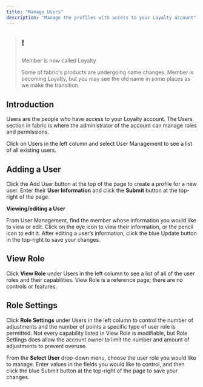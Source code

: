 ```yaml
---
title: "Manage Users"
description: "Manage the profiles with access to your Loyalty account"
---
```


> ## ❗️
> 
> Member is now called Loyalty
> 
> Some of fabric's products are undergoing name changes. Member is becoming Loyalty, but you may see the old name in some places as we make the transition.

## Introduction

Users are the people who have access to your Loyalty account. The Users section in fabric is where the administrator of the account can manage roles and permissions.

Click on Users in the left column and select User Management to see a list of all existing users.

## Adding a User

Click the Add User button at the top of the page to create a profile for a new user. Enter their **User Information** and click the **Submit** button at the top-right of the page.

**Viewing/editing a User**

From User Management, find the member whose information you would like to view or edit. Click on the eye icon to view their information, or the pencil icon to edit it. After editing a user’s information, click the blue Update button in the top-right to save your changes.

## View Role

Click **View Role** under Users in the left column to see a list of all of the user roles and their capabilities. View Role is a reference page; there are no controls or features.

## Role Settings

Click **Role Settings** under Users in the left column to control the number of adjustments and the number of points a specific type of user role is permitted. Not every capability listed in View Role is modifiable, but Role Settings does allow the account owner to limit the number and amount of adjustments to prevent overuse.

From the **Select User** drop-down menu, choose the user role you would like to manage. Enter values in the fields you would like to control, and then click the blue Submit button at the top-right of the page to save your changes.